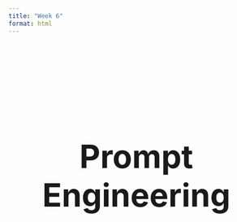 ```yaml
---
title: "Week 6"
format: html
---
```


<h1 style="text-align: center; font-size: 4.5em; margin-top: 200px;">
  Prompt Engineering
</h1>
